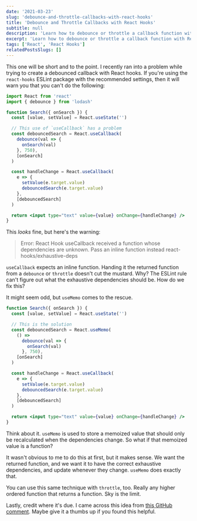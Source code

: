 ```yaml
---
date: '2021-03-23'
slug: 'debounce-and-throttle-callbacks-with-react-hooks'
title: 'Debounce and Throttle Callbacks with React Hooks'
subtitle: null
description: 'Learn how to debounce or throttle a callback function with React hooks while avoiding an exhaustive deps ESLint error'
excerpt: 'Learn how to debounce or throttle a callback function with React hooks while avoiding an exhaustive deps ESLint error'
tags: ['React', 'React Hooks']
relatedPostsSlugs: []
---
```


This one will be short and to the point. I recently ran into a problem while trying to create a debounced callback with React hooks. If you're using the `react-hooks` ESLint package with the recommended settings, then it will warn you that you can't do the following:

```jsx
import React from 'react'
import { debounce } from 'lodash'

function Search({ onSearch }) {
  const [value, setValue] = React.useState('')

  // This use of `useCallback` has a problem
  const debouncedSearch = React.useCallback(
    debounce(val => {
      onSearch(val)
    }, 750),
    [onSearch]
  )

  const handleChange = React.useCallback(
    e => {
      setValue(e.target.value)
      debouncedSearch(e.target.value)
    },
    [debouncedSearch]
  )

  return <input type="text" value={value} onChange={handleChange} />
}
```

This _looks_ fine, but here's the warning:

> Error: React Hook useCallback received a function whose dependencies are unknown. Pass an inline function instead react-hooks/exhaustive-deps

`useCallback` expects an inline function. Handing it the returned function from a `debounce` or `throttle` doesn't cut the mustard. Why? The ESLint rule can't figure out what the exhaustive dependencies should be. How do we fix this?

It might seem odd, but `useMemo` comes to the rescue.

```jsx
function Search({ onSearch }) {
  const [value, setValue] = React.useState('')

  // This is the solution
  const debouncedSearch = React.useMemo(
    () =>
      debounce(val => {
        onSearch(val)
      }, 750),
    [onSearch]
  )

  const handleChange = React.useCallback(
    e => {
      setValue(e.target.value)
      debouncedSearch(e.target.value)
    },
    [debouncedSearch]
  )

  return <input type="text" value={value} onChange={handleChange} />
}
```

Think about it. `useMemo` is used to store a memoized value that should only be recalculated when the dependencies change. So what if that memoized value is a function?

It wasn't obvious to me to do this at first, but it makes sense. We want the returned function, and we want it to have the correct exhaustive dependencies, and update whenever they change. `useMemo` does exactly that.

You can use this same technique with `throttle`, too. Really any higher ordered function that returns a function. Sky is the limit.

Lastly, credit where it's due. I came across this idea from [this GitHub comment](https://github.com/facebook/react/issues/19240#issuecomment-652945246). Maybe give it a thumbs up if you found this helpful.
